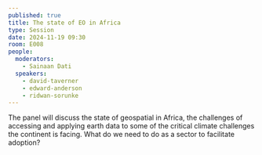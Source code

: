 ```yaml
---
published: true
title: The state of EO in Africa
type: Session
date: 2024-11-19 09:30
room: E008
people:
  moderators:
    - Sainaan Dati
  speakers:
    - david-taverner
    - edward-anderson
    - ridwan-sorunke
---
```

The panel will discuss the state of geospatial in Africa, the challenges of accessing and applying earth data to some of the critical climate challenges the continent is facing. What do we need to do as a sector to facilitate adoption?